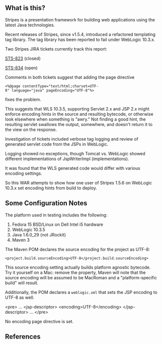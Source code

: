 ==What is this?==
Stripes is a presentation framework for building web applications using the latest Java technologies.

Recent releases of Stripes, since v1.5.4, introduced a refactored templating tag library. The tag library has been reported to fail under WebLogic 10.3.x.

Two Stripes JIRA tickets currently track this report:

[[http://www.stripesframework.org/jira/browse/STS-823|STS-823]] (closed)

[[http://www.stripesframework.org/jira/browse/STS-834|STS-834]] (open)

Comments in both tickets suggest that adding the page directive
 <%@page contentType="text/html;charset=UTF-8" language="java" pageEncoding="UTF-8"%>
fixes the problem.

This suggests that WLS 10.3.5, supporting Servlet 2.x and JSP 2.x might enforce encoding hints in the source and resulting bytecode, or otherwise look elsewhere when something is "awry." Not finding a good hint, the resulting servlet swallows the output, somewhere, and doesn't return it to the view on the response.

Investigation of tickets included verbose tag logging and review of generated servlet code from the JSPs in WebLogic.

Logging showed no exceptions, though Tomcat vs. WebLogic showed different implementations of JspWriterImpl (implementations).

It was found that the WLS generated code would differ with various encoding settings.

So this WAR attempts to show how one user of Stripes 1.5.6 on WebLogic 10.3.x set encoding hints from build to deploy.

==Some Configuration Notes==

The platform used in testing includes the following:

# Fedora 15 BSD/Linux on Dell Intel i5 hardware
# WebLogic 10.3.5
# Java 1.6.0_29 (not JRockit)
# Maven 3

The Maven POM declares the source encoding for the project as UTF-8:
 <project.build.sourceEncoding>UTF-8</project.build.sourceEncoding>

This source encoding setting actually builds platform agnostic bytecode. Try it yourself on a Mac: remove the property, Maven will note that the source encoding will be assumed to be MacRoman and a "platform-specific build" will result.

Additionally, the POM declares a <code>weblogic.xml</code> that sets the JSP encoding to UTF-8 as well.

<nowiki>
<pre>
...
<jsp-descriptor>
    <encoding>UTF-8</encoding>
</jsp-descriptor>
...
</pre>
</nowiki>

No encoding page directive is set.

==References==